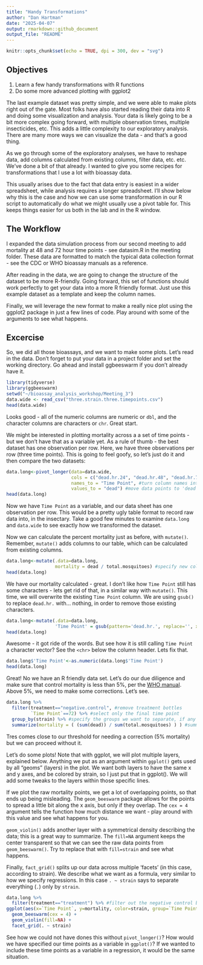 ```yaml
---
title: "Handy Transformations"
author: "Dan Hartman"
date: "2025-04-07"
output: rmarkdown::github_document
output_file: "README"
---
```


```r
knitr::opts_chunk$set(echo = TRUE, dpi = 300, dev = "svg")
```


## Objectives
1.  Learn a few handy transformations with R functions
2.  Do some more advanced plotting with ggplot2

The last example dataset was pretty simple, and we were able to make plots right
out of the gate. Most folks have also started reading their data into R and doing
some visualization and analysis. Your data is likely going to be a bit more complex
going forward, with multiple observation times, multiple insecticides, etc. This
adds a little complexity to our exploratory analysis. There are many more ways
we can visualize the data - and that's a good thing.

As we go through some of the exploratory analyses, we have to reshape data, add
columns calculated from existing columns, filter data, etc. etc. We've done a bit
of that already. I wanted to give you some recipes for transformations that I use
a lot with bioassay data.

This usually arises due to the fact that data entry is easiest in a wider spreadsheet,
while analysis requires a longer spreadsheet. I'll show below why this is the case and
how we can use some transformation in our R script to automatically do what we
might usually use a pivot table for. This keeps things easier for us both in the
lab and in the R window.

## The Workflow

I expanded the data simulation process from our second meeting to add mortality
at 48 and 72 hour time points - see datasim.R in the meeting folder. These data 
are formatted to match the typical data collection format - see the CDC or WHO 
bioassay manuals as a reference.

After reading in the data, we are going to change the structure of the dataset to be more R-friendly. Going forward, this set of functions should work perfectly to get your data into
a more R friendly format. Just use this example dataset as a template and keep
the column names.

Finally, we will leverage the new format to make a really nice plot using the ggplot2 package in just a few lines of code. Play around with some of the arguments to see what happens.

## Excercise

So, we did all those bioassays, and we want to make some plots. Let's read in
the data. Don't forget to put your data in a project folder and set the working
directory. Go ahead and install ggbeeswarm if you don't already have it.

```r
library(tidyverse)
library(ggbeeswarm)
setwd("~/bioassay_analysis_workshop/Meeting_3")
data.wide <- read_csv("three.strain.three.timepoints.csv")
head(data.wide)
```

Looks good - all of the numeric columns are numeric or `dbl`, and the character columns are characters or `chr`.  Great start.

We might be interested in plotting mortality across a a set of time points - but we don't
have that as a variable yet. As a rule of thumb - the best dataset has one
observation per row. Here, we have three observations per row (three time points).
This is going to feel goofy, so let's just do it and then compare the two datasets:

```r
data.long<-pivot_longer(data=data.wide,
                        cols = c("dead.hr.24", "dead.hr.48", "dead.hr.72"), #the colums we want to stack
                        names_to = "Time Point", #turn column names into data points
                        values_to = "dead") #move data points to 'dead' column
head(data.long)
```

Now we have `Time Point` as a variable, and our data sheet has one observation per
row.  This would be a pretty ugly table format to record raw data into, in the
insectary. Take a good few minutes to examine `data.long` and `data.wide` to see 
exactly how we transformed the dataset.

Now we can calculate the percent mortality just as before, with `mutate()`. Remember,
`mutate()` adds columns to our table, which can be calculated from existing columns.

```r
data.long<-mutate(.data=data.long,
                  mortality = dead / total.mosquitoes) #specify new column and calc from existing ones
head(data.long)
```

We have our mortality calculated - great. I don't like how `Time Point` still has
some characters - lets get rid of that, in a similar way with `mutate()`. This
time, we will overwrite the existing `Time Point` column. We are using `gsub()`
to replace `dead.hr.` with... nothing, in order to remove those existing characters.

```r
data.long<-mutate(.data=data.long,
                  'Time Point' = gsub(pattern='dead.hr.', replace='', x=data.long$'Time Point'))
head(data.long)
```

Awesome - it got ride of the words. But see how it is still calling `Time Point` a
character vector?  See the `<chr>` below the column header. Lets fix that.

```r
data.long$'Time Point'<-as.numeric(data.long$'Time Point')
head(data.long)
```

Great!  No we have an R friendly data set. Let's do our due diligence and make sure
that control mortality is less than 5%, per the <a href="https://www.who.int/publications/i/item/9789240043770">WHO manual</a>. Above
5%, we need to make some corrections.  Let's see.

```r
data.long %>%
  filter(treatment=="negative.control", #remove treatment bottles
         `Time Point`==72) %>% #select only the final time point
  group_by(strain) %>% #specify the groups we want to separate, if any
  summarize(mortality = ( (sum(dead)) / sum(total.mosquitoes) ) ) #summarize mortality across all control bottles
```
Tres comes close to our threshold for needing a correction (5% mortality) but we can proceed without it.

Let's do some plots! Note that with ggplot, we will plot multiple layers, explained below. Anything we put as an argument within `ggplot()` gets used by all "geoms" (layers) in the plot. We want both layers to have the same x and y axes, and be colored by strain, so I just put that in ggplot(). We will add some tweaks to the layers within those specific lines.

If we plot the raw mortality points, we get a lot of overlapping points, so
that ends up being misleading. The `geom_beeswarm` package allows for the points to spread a little bit along the x axis, but only if they overlap. The `cex = 4` argument tells the function how much distance we want - play around with this value and see what happens for you.

`geom_violin()` adds another layer with a symmetrical density describing the data; this is a great way to summarize. The `fill=NA` argument keeps the center transparent so that we can see the raw data points from `geom_beeswarm()`. Try to replace that with `fill=strain` and see what happens.

Finally, `fact_grid()` splits up our data across multiple 'facets' (in this case, according to strain). We describe what we want as a formula, very similar to how we specify regressions. In this case `. ~ strain` says to separate everything (`.`) only by `strain`.
```r
data.long %>%
  filter(treatment=="treatment") %>% #filter out the negative control bottles
ggplot(aes(x=`Time Point`, y=mortality, color=strain, group=`Time Point`)) + #define the axes we want and how we want to group the data
  geom_beeswarm(cex = 4) +
  geom_violin(fill=NA) +
  facet_grid(. ~ strain)
```
See how we could not have dones this without `pivot_longer()`? How would we have specified our time points as a variable in `ggplot()`? If we wanted to include these time points as a variable in a regression, it would be the same situation.


